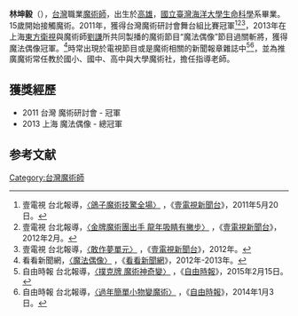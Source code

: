 {{advert|time=2015-09-10T09:39:58+00:00}}
{{coi|time=2015-09-10T09:39:58+00:00}}
{{藝人
| 姓名 = 林坤毅
| 類型 = 藝人
| 圖片 = 魔術師林坤毅.jpg
| 圖片尺寸 = 
| 圖片簡介 = 
| 原名 = 
| 英文名 = KUN-YI LIN
| 綽號 =
| 其他藝名 = 
| 國籍 = {{ROC}}
| 籍貫 = 
| 出生日期 = {{birth date and age|1987|04|30}}<br/>{{ROC}}[[高雄縣|高雄縣]]
| 出生地點 =
| 逝世日期 =  
| 逝世地點 = 
| 病例 =
| 職業 = [[魔術師|魔術師]]
| 語言 = 國語
| 教育程度 = [[國立臺灣海洋大學|國立臺灣海洋大學]]生命科學系畢業
| 唱片公司 = 
| 經紀公司 =WooMAGIC林坤毅娛樂表演工作室
| 網站 = http://www.woomagic.com
}}
'''林坤毅'''（{{bd|1987年|4月30日}}），[[台灣|台灣]]職業[[魔術師|魔術師]]，出生於[[高雄|高雄]]，[[國立臺灣海洋大學|國立臺灣海洋大學]][[生命科學|生命科學]]系畢業。15歲開始接觸魔術。2011年，獲得台灣魔術研討會舞台組比賽冠軍<ref>壹電視 台北報導，[http://www.appledaily.com.tw/appledaily/article/headline/20110520/33399790/ 〈鴿子魔術技驚全場〉] {{Wayback|url=http://www.appledaily.com.tw/appledaily/article/headline/20110520/33399790/ |date=20160304200303 }}，《[[壹電視新聞台|壹電視新聞台]]》，2011年5月20日。</ref><ref>壹電視 台北報導，[https://www.youtube.com/watch?v=XHpCG5jT2-U 〈金牌魔術團出手 龍年吸睛有撇步〉] {{Wayback|url=https://www.youtube.com/watch?v=XHpCG5jT2-U |date=20160316214055 }}，《[[壹電視新聞台|壹電視新聞台]]》，2012年2月。</ref><ref>壹電視 台北報導，[https://www.youtube.com/watch?v=jaoakJdJWtU 〈敢作夢單元〉] {{Wayback|url=https://www.youtube.com/watch?v=jaoakJdJWtU |date=20170528121951 }}，《[[壹電視新聞台|壹電視新聞台]]》，2012年。</ref>，2013年在上海[[东方卫视|東方衛視]]與魔術師[[劉謙_(魔術師)|劉謙]]所共同製播的魔術節目“魔法偶像”節目過關斬將，獲得魔法偶像冠軍。<ref>看看新聞網，[http://www.kankanews.com/z/mofa/index.shtml 〈魔法偶像〉] {{Wayback|url=http://www.kankanews.com/z/mofa/index.shtml |date=20181111133532 }}，《[[看看新聞網|看看新聞網]]》，2012年-2013年。</ref>時常出現於電視節目或是魔術相關的新聞報章雜誌中<ref>自由時報 台北報導，[http://week.ltn.com.tw/Live/DC2446.html 〈撲克牌 魔術神奇變〉] {{Wayback|url=http://week.ltn.com.tw/Live/DC2446.html |date=20170826221458 }}，《[[自由時報|自由時報]]》，2015年2月15日。</ref><ref>自由時報 台北報導，[http://iservice.ltn.com.tw/2014/specials/lunar_newyear/news2.php?no=146&rno=1&type=w 〈過年簡單小物變魔術〉] {{Wayback|url=http://iservice.ltn.com.tw/2014/specials/lunar_newyear/news2.php?no=146&rno=1&type=w |date=20190630083546 }}，《[[自由時報|自由時報]]》，2014年1月3日。</ref>，並為推廣魔術常任教於國小、國中、高中與大學魔術社，擔任指導老師。

== 獲獎經歷 ==
*2011 台灣 魔術研討會 - 冠軍
*2013 上海 魔法偶像 - 總冠軍

== 参考文献 ==
{{reflist}}

[[Category:台灣魔術師|Category:台灣魔術師]]